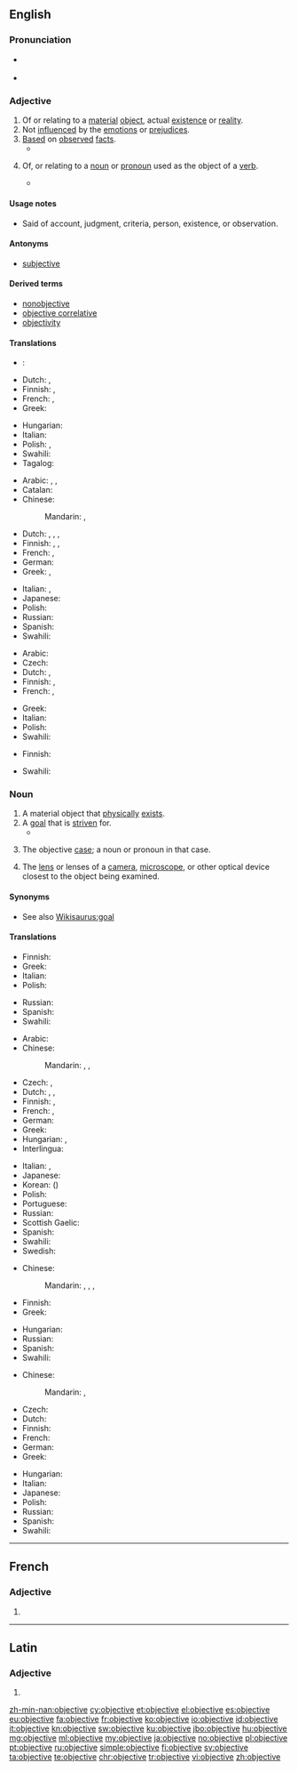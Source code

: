 ==English==

{{wikipedia|Objectivity}}

===Pronunciation===
* {{a|UK}} {{IPA|/ɒbˈdʒɛk.tɪv/|/əbˈdʒɛk.tɪv/}}
* {{a|US}} {{IPA|/əbˈdʒɛk.tɪv/}}

===Adjective===
{{en-adj}}

# Of or relating to a [[material]] [[object]], actual [[existence]] or [[reality]].
# Not [[influence]]d by the [[emotion]]s or [[prejudice]]s.
# [[Base]]d on [[observe]]d [[fact]]s.
#* {{quote-book|passage=Engagement of employees in the Public Administration and in the wider Public Sector, ... , shall take place either by competitive entry examination or by selection on the basis of predefined and '''objective''' criteria, and shall be subject to the control of an independent authority, as specified by law.|title=[[S:Constitution of Greece|Constitution of Greece]]|year=1975}}
# {{context|grammar|lang=en}} Of, or relating to a [[noun]] or [[pronoun]] used as the object of a [[verb]].
#* {{quote-book|passage=Let us now glance at the demonstrative and relative pronouns. Of the former there are but two in English, ''this'' and ''that'', with their plural forms, ''these'' and ''those''. To them, American adds a third, ''them'', which is also the personal pronoun of the third person, '''objective''' case.|title=[[S:The American Language/Chapter 41|The American Language]]|author=H. L. Mencken|year=1921}}

====Usage notes====
* Said of account, judgment, criteria, person, existence, or observation.

====Antonyms====
* [[subjective]]<!--for which sense(s)?-->

====Derived terms====
* [[nonobjective]]
* [[objective correlative]]
* [[objectivity]]

====Translations====
{{trans-top|relating to a material object}}
* {{ttbc|ar}}: {{t|ar|مادّيّ|tr=māddiy|sc=Arab}} <!-- was "[[مادي|مادّيّ]]" - assumed inflected form or vocalised spelling; please verify if linking is acceptable. see [[User:Kephir/gadgets/xte#Translation_fixing]] -->
* Dutch: {{t+|nl|objectief}}, {{t+|nl|objectieve}}
* Finnish: {{t|fi|materiaalinen}}, {{t|fi|esineellinen}}
* French: {{t+|fr|objectif|m}}, {{t+|fr|objective|f}}
* Greek: {{t+|el|αντικειμενικός|m|tr=antikeimenikós|sc=Grek}}
{{trans-mid}}
* Hungarian: {{t+|hu|tárgyi}}
* Italian: {{t|it|oggettivo|m}}
* Polish: {{t|pl|obiektowy|m}}, {{t|pl|przedmiotowy|m}}
* Swahili: {{t+|sw|shabaha}}
* Tagalog: {{t|tl|layunin}}
{{trans-bottom}}

{{trans-top|not influenced by emotions}}
* Arabic: {{t|ar|حقاني|tr=Haqqaaniy}}, {{t|ar|عقلاني|tr=`aqlaaniy}}, {{t|ar|متجرد|tr=mutajarrid}}
* Catalan: {{t+|ca|objectiu|m}}
* Chinese:
*: Mandarin: {{t|cmn|客觀|sc=Hani}}, {{t+|cmn|客观|tr=kèguān|sc=Hani}}
* Dutch: {{t+|nl|objectief}}, {{t+|nl|objectieve}}, {{t+|nl|nuchter}}, {{t+|nl|nuchtere}}
* Finnish: {{t|fi|objektiivinen}}, {{t|fi|hyväksytty}}, {{t|fi|puolueeton}}
* French: {{t+|fr|objectif|m}}, {{t+|fr|objective|f}}
* German: {{t+|de|objektiv}}
* Greek: {{t+|el|αντικειμενικός|m|tr=antikeimenikós|sc=Grek}}, {{t+|el|αμερόληπτος|m|tr=ameróliptos|sc=Grek}}
{{trans-mid}}
* Italian: {{t+|it|obiettivo}}, {{t|it|oggettivo}}
* Japanese: {{t+|ja|客観|tr=kakukan, kakkan, kyakkan}}
* Polish: {{t|pl|obiektywny|m}}
* Russian: {{t+|ru|объективный|tr=ob″jektívnyj}}
* Spanish: {{t+|es|objetivo}}
* Swahili: {{t+|sw|shabaha}}
{{trans-bottom}}

{{trans-top|based on observed fact}}
* Arabic: {{t|ar|موضوعي|tr={{IPAchar|mauɖūʕiy}}|sc=Arab}}
* Czech: {{t+|cs|objektivní}}
* Dutch: {{t+|nl|objectief}}, {{t+|nl|objectieve}}
* Finnish: {{t|fi|objektiivinen}}, {{t|fi|totuudenmukainen}}
* French: {{t+|fr|objectif|m}}, {{t+|fr|objective|f}}
{{trans-mid}}
* Greek: {{t+|el|αντικειμενικός|m|tr=antikeimenikós|sc=Grek}}
* Italian: {{t+|it|obiettivo}}
* Polish: {{t|pl|obiektywny|m}}
* Swahili: {{t+|sw|shabaha}}
{{trans-bottom}}

{{trans-top|grammar}}
* Finnish: {{t|fi|objektiivinen}}
{{trans-mid}}
* Swahili: {{t+|sw|shabaha}}
{{trans-bottom}}

===Noun===
{{en-noun}}

# A material object that [[physically]] [[exist]]s.
# A [[goal]] that is [[striven]] for.
#* {{quote-book|passage=His true '''objective''' was the provision of a full, accurate, legible script for our noble but ill-dressed language; but he was led past that by his contempt for the popular Pitman system of Shorthand, which he called the Pitfall system.|title=Pygmalion|section=[[S:Pygmalion/Preface|Preface]]|author=G. B. Shaw|year=1913}}
# {{context|grammar|lang=en}} The objective [[case]]; a noun or pronoun in that case.
# The [[lens]] or lenses of a [[camera]], [[microscope]], or other optical device closest to the object being examined.

====Synonyms====
* See also [[Wikisaurus:goal]]

====Translations====
{{trans-top|material object}}
* Finnish: {{t+|fi|esine}}
* Greek: {{t+|el|αντικείμενο|n|tr=antikeímeno|sc=Grek}}
* Italian: {{t+|it|obiettivo|m}}
* Polish: {{t+|pl|obiekt|m}}
{{trans-mid}}
* Russian: {{t+|ru|объект|m|tr=obʺjékt|sc=Cyrl}}
* Spanish: {{t+|es|objetivo|m}}
* Swahili: {{t+|sw|shabaha}}
{{trans-bottom}}

{{trans-top|goal}}
* Arabic: {{t+|ar|هدف|m|tr=hádaf|sc=Arab}}
* Chinese:
*: Mandarin: {{t+|cmn|目標|sc=Hani}}, {{t+|cmn|目标|tr=mùbiāo|sc=Hani}}, {{t+|cmn|目的|tr=mùdì, mùdi|sc=Hani}}
* Czech: {{t+|cs|záměr|m}}, {{t+|cs|cíl|m}}
* Dutch: {{t+|nl|doel|n}}, {{t|nl|streefdoel|n}}, {{t+|nl|doelstelling|f}}
* Finnish: {{t+|fi|tavoite}}, {{t+|fi|päämäärä}}
* French: {{t+|fr|objectif|m}}, {{t+|fr|but|m}}
* German: {{t+|de|Ziel|n}}
* Greek: {{t+|el|αντικείμενο|n|tr=antikeímeno|sc=Grek}}
* Hungarian: {{t+|hu|cél}}, {{t+|hu|célpont}}
* Interlingua: {{t|ia|objectivo}}
{{trans-mid}}
* Italian: {{t+|it|obbiettivo|m}}, {{t+|it|obiettivo|m}}
* Japanese: {{t+|ja|目的|tr=もくてき, mokuteki|sc=Jpan}}
* Korean: {{t+|ko|목적|tr=mokjeok|sc=Kore}} ({{t+|ko|目的|sc=Kore}})
* Polish: {{t+|pl|cel|m}}
* Portuguese: {{t+|pt|objetivo|m}}
* Russian: {{t+|ru|цель|f|tr=celʹ|sc=Cyrl}}
* Scottish Gaelic: {{t|gd|amas|m}}
* Spanish: {{t+|es|objetivo|m}}
* Swahili: {{t+|sw|shabaha}}
* Swedish: {{t+|sv|objektiv|c}}
{{trans-bottom}}

{{trans-top|(grammar) the objective case}}
* Chinese:
*: Mandarin: {{t|cmn|賓位|sc=Hani}}, {{t+|cmn|宾位|tr=bīnwèi|sc=Hani}}, {{t|cmn|賓格|sc=Hani}}, {{t+|cmn|宾格|tr=bīngé|sc=Hani}}
* Finnish: {{t+|fi|objektiivi}}
* Greek: {{t+|el|αιτιατική|f|tr=aitiatikí|sc=Grek}}
{{trans-mid}}
* Hungarian: {{t+|hu|tárgyeset}}
* Russian: {{t|ru|объектный падеж|m|tr=obʺjéktnyj padéž|sc=Cyrl}}
* Spanish: {{t+|es|objetivo|m}}
* Swahili: {{t+|sw|shabaha}}
{{trans-bottom}}

{{trans-top|lens}}
* Chinese:
*: Mandarin: {{t|cmn|物鏡|sc=Hani}}, {{t+|cmn|物镜|tr=wùjìng|sc=Hani}}
* Czech: {{t+|cs|objektiv|m}}
* Dutch: {{t+|nl|objectief|n}}
* Finnish: {{t+|fi|objektiivi}}
* French: {{t+|fr|objectif|m}}
* German: {{t+|de|Objektiv|n}}
* Greek: {{t|el|αντικειμενικός φακός|m|tr=antikeimenikós fakós|sc=Grek}}
{{trans-mid}}
* Hungarian: {{t|hu|objektív}}
* Italian: {{t+|it|obiettivo|m}}
* Japanese: {{t|ja|対物レンズ|tr=taibutsu renzu|sc=Jpan}}
* Polish: {{t+|pl|obiektyw|m}}
* Russian: {{t+|ru|объектив|m|tr=obʺjektív|sc=Cyrl}}
* Spanish: {{t+|es|objetivo|m}}
* Swahili: {{t+|sw|shabaha}}
{{trans-bottom}}

----

==French==

===Adjective===
{{fr-adj-form}}

# {{feminine of|objectif|lang=fr}}

----

==Latin==

===Adjective===
{{la-adj-form|objective}}

# {{inflection of|objectivus||voc|m|s|lang=la}}

[[zh-min-nan:objective]]
[[cy:objective]]
[[et:objective]]
[[el:objective]]
[[es:objective]]
[[eu:objective]]
[[fa:objective]]
[[fr:objective]]
[[ko:objective]]
[[io:objective]]
[[id:objective]]
[[it:objective]]
[[kn:objective]]
[[sw:objective]]
[[ku:objective]]
[[jbo:objective]]
[[hu:objective]]
[[mg:objective]]
[[ml:objective]]
[[my:objective]]
[[ja:objective]]
[[no:objective]]
[[pl:objective]]
[[pt:objective]]
[[ru:objective]]
[[simple:objective]]
[[fi:objective]]
[[sv:objective]]
[[ta:objective]]
[[te:objective]]
[[chr:objective]]
[[tr:objective]]
[[vi:objective]]
[[zh:objective]]